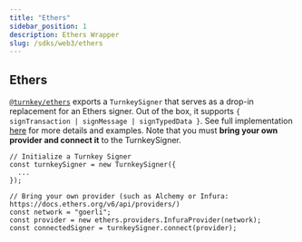 ```yaml
---
title: "Ethers"
sidebar_position: 1
description: Ethers Wrapper
slug: /sdks/web3/ethers
---
```


## Ethers

[`@turnkey/ethers`](https://www.npmjs.com/package/@turnkey/ethers) exports a `TurnkeySigner` that serves as a drop-in replacement for an Ethers signer. Out of the box, it supports `{ signTransaction | signMessage | signTypedData }`. See full implementation [here](https://github.com/tkhq/sdk/tree/main/packages/ethers) for more details and examples. Note that you must **bring your own provider and connect it** to the TurnkeySigner.

```node
// Initialize a Turnkey Signer
const turnkeySigner = new TurnkeySigner({
  ...
});

// Bring your own provider (such as Alchemy or Infura: https://docs.ethers.org/v6/api/providers/)
const network = "goerli";
const provider = new ethers.providers.InfuraProvider(network);
const connectedSigner = turnkeySigner.connect(provider);
```
